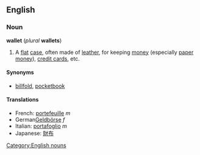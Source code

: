 ==English==
===Noun===
{{wikipedia}}
'''wallet''' (''plural'' '''wallets''')

#A [[flat]] [[case]], often made of [[leather]], for keeping [[money]] (especially [[paper money]]), [[credit card]]s, etc.

====Synonyms====
*[[billfold]], [[pocketbook]]

====Translations====
*French: [[portefeuille]] ''m''
*German[[Geldbörse]] ''f''
*Italian: [[portafoglio]] ''m''
*Japanese: [[財布]]

[[Category:English nouns]]